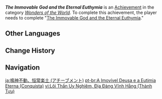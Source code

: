{{Achievement Infobox
|title        = The Immovable God and the Eternal Euthymia
|id           = 84045
|order id     = 5024
|category     = Wonders of the World
|description  = Complete "[[The Immovable God and the Eternal Euthymia]]."
|requirements = 
|primogems    = 10
|tracking     = 
|hidden       = 1
|quest        = The Immovable God and the Eternal Euthymia
|topic        = 
|type         = Quest
}}
'''''The Immovable God and the Eternal Euthymia''''' is an [[Achievement]] in the category ''[[Wonders of the World]]''. To complete this achievement, the player needs to complete "[[The Immovable God and the Eternal Euthymia]]."
<!--
==Trivia==

==Video Guides==
{{EVT
|video1   = 
|caption1 = 
}}
-->
==Other Languages==
{{Other Languages|Transclude=The Immovable God and the Eternal Euthymia}}

==Change History==
{{Change History|2.0}}
<!--
==References==
{{Reflist}}
-->
==Navigation==
{{Achievement Navbox|Wonders of the World|Quest}}

[[ja:鳴神不動、恒常楽土 (アチーブメント)]]
[[pt-br:A Imovível Deusa e a Eutimia Eterna (Conquista)]]
[[vi:Lôi Thần Uy Nghiêm, Địa Đàng Vĩnh Hằng (Thành Tựu)]]